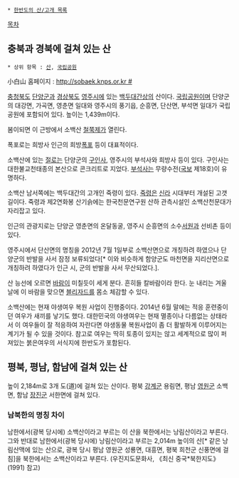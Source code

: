  * [[한반도의 산/고개 목록]]

[[목차]]
== 충북과 경북에 걸쳐 있는 산 ==
 * 상위 항목 : [[산]], [[국립공원]] 

小白山
홈페이지 : [[http://sobaek.knps.or.kr #]]

[[충청북도]] [[단양군]]과 [[경상북도]] [[영주시]]에 있는 [[백두대간]]상의 산이다. [[국립공원]]이며 단양군의 대강면, 가곡면, 영춘면 일대와 영주시의 풍기읍, 순흥면, 단산면, 부석면 일대가 국립공원에 포함되어 있다. 높이는 1,439m이다.

봄이되면 이 근방에서 소백산 [[철쭉]]제가 열린다.

폭포로는 희방사 인근의 희방[[폭포]] 등이 대표적이다.

소백산에 있는 [[절]]로는 단양군의 [[구인사]], 영주시의 부석사와 희방사 등이 있다. 구인사는 대한불교천태종의 본산으로 콘크리트로 지었다. [[부석사]]는 무량수전([[국보]] 제18호)이 유명하다.

소백산 남서쪽에는 백두대간의 고개인 죽령이 있다. [[죽령]]은 [[신라]] 시대부터 개설된 고갯길이다. 죽령과 제2연화봉 산기슭에는 한국천문연구원 산하 관측시설인 소백산천문대가 자리잡고 있다.

인근의 관광지로는 단양군 영춘면의 온달동굴, 영주시 순흥면의 소수[[서원]]과 선비촌 등이 있다.

영주시에서 단산면의 명칭을 2012년 7월 1일부로 소백산면으로 개칭하려 하였으나 단양군의 반발을 사서 잠정 보류되었다[* 이와 비슷하게 함양군도 마천면을 지리산면으로 개칭하려 하였다가 인근 시, 군의 반발을 사서 무산되었다.].

산 능선에 오르면 [[바람]]이 미칠듯이 세게 분다. 흔히들 칼바람이라 한다. 눈 내리는 겨울날에 이 바람을 맞으면 [[블리자드]]를 몸소 체감할 수 있다.

소백산에는 현재 야생여우 복원 사업이 진행중이다. 2014년 6월 말에는 적응 훈련중이던 여우가 새끼를 낳기도 했다. 대한민국의 야생여우는 현재 멸종이나 다름없는 상태라서 이 여우들이 잘 적응하여 자란다면 야생동물 복원사업이 좀 더 활발하게 이루어지는 계기가 될 수 있을 것이다. 참고로 여우는 딱히 토종이 있지는 않고 세계적으로 많이 퍼져있는 붉은여우의 서식지에 한반도가 포함된다.

== 평북, 평남, 함남에 걸쳐 있는 산 ==
높이 2,184m로 3개 도(道)에 걸쳐 있는 산이다. 평북 [[강계군]] 용림면, 평남 [[영원군]] 소백면, 함남 [[장진군]] 서한면에 걸쳐 있다.

=== 남북한의 명칭 차이 ===
남한에서(광복 당시에) 소백산이라고 부르는 이 산을 북한에서는 낭림산이라고 부른다. 
그와 반대로 남한에서(광복 당시에) 낭림산이라고 부르는 2,014m 높이의 산[* 같은 낭림산맥에 있는 산으로, 광복 당시 평남 영원군 성룡면, 대흥면, 평북 희천군 신풍면에 걸침]을 북한에서는 소백산이라고 부른다.  (우진지도문화사, 《최신 중국*북한지도》(1991) 참고)

